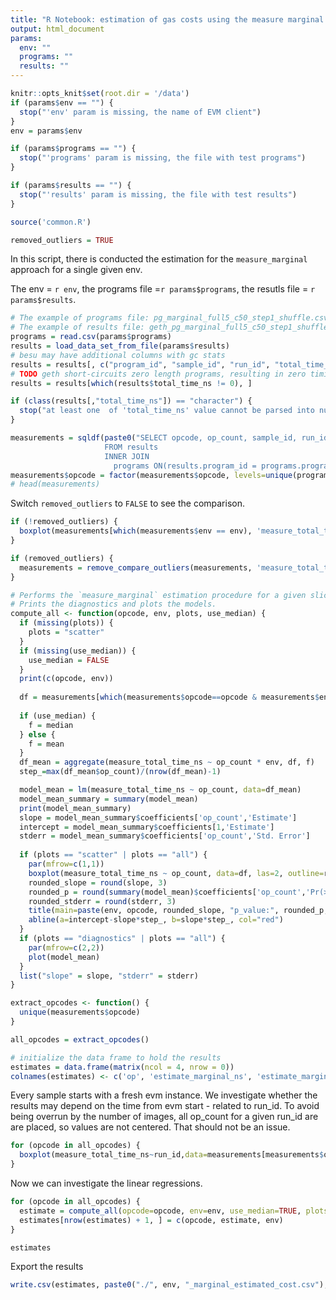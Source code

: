 ```yaml
---
title: "R Notebook: estimation of gas costs using the measure marginal method; for Gas Cost Estimator; for a single given env"
output: html_document
params:
  env: ""
  programs: ""
  results: ""
---
```


```r
knitr::opts_knit$set(root.dir = '/data')
if (params$env == "") {
  stop("'env' param is missing, the name of EVM client")
}
env = params$env

if (params$programs == "") {
  stop("'programs' param is missing, the file with test programs")
}

if (params$results == "") {
  stop("'results' param is missing, the file with test results")
}

source('common.R')

removed_outliers = TRUE
```

In this script, there is conducted the estimation for the `measure_marginal` approach for a single given env.

The env = `r env`, the programs file =`r params$programs`, the resutls file = `r params$results`.

```r
# The example of programs file: pg_marginal_full5_c50_step1_shuffle.csv .
# The example of results file: geth_pg_marginal_full5_c50_step1_shuffle_50_4.csv
programs = read.csv(params$programs)
results = load_data_set_from_file(params$results)
# besu may have additional columns with gc stats
results = results[, c("program_id", "sample_id", "run_id", "total_time_ns")]
# TODO geth short-circuits zero length programs, resulting in zero timing somehow. Drop these more elegantly, not based on measure_total_time_ns
results = results[which(results$total_time_ns != 0), ]

if (class(results[,"total_time_ns"]) == "character") {
  stop("at least one  of 'total_time_ns' value cannot be parsed into numeric type")
}
```

```r
measurements = sqldf(paste0("SELECT opcode, op_count, sample_id, run_id, total_time_ns as measure_total_time_ns, '", env, "' as env, results.program_id
                     FROM results
                     INNER JOIN
                       programs ON(results.program_id = programs.program_id)"))
measurements$opcode = factor(measurements$opcode, levels=unique(programs$opcode))
# head(measurements)
```

Switch `removed_outliers` to `FALSE` to see the comparison.

```r
if (!removed_outliers) {
  boxplot(measurements[which(measurements$env == env), 'measure_total_time_ns'] ~ measurements[which(measurements$env == env), 'opcode'], las=2, outline=TRUE, log='y', main=paste(env, 'all'))
}
```

```r
if (removed_outliers) {
  measurements = remove_compare_outliers(measurements, 'measure_total_time_ns', c(env))
}
```

```r
# Performs the `measure_marginal` estimation procedure for a given slice of the data.
# Prints the diagnostics and plots the models.
compute_all <- function(opcode, env, plots, use_median) {
  if (missing(plots)) {
    plots = "scatter"
  }
  if (missing(use_median)) {
    use_median = FALSE
  }
  print(c(opcode, env))
  
  df = measurements[which(measurements$opcode==opcode & measurements$env==env),]
  
  if (use_median) {
    f = median
  } else {
    f = mean
  }
  df_mean = aggregate(measure_total_time_ns ~ op_count * env, df, f)
  step_=max(df_mean$op_count)/(nrow(df_mean)-1)

  model_mean = lm(measure_total_time_ns ~ op_count, data=df_mean)
  model_mean_summary = summary(model_mean)
  print(model_mean_summary)
  slope = model_mean_summary$coefficients['op_count','Estimate']
  intercept = model_mean_summary$coefficients[1,'Estimate']
  stderr = model_mean_summary$coefficients['op_count','Std. Error']
  
  if (plots == "scatter" | plots == "all") {
    par(mfrow=c(1,1))
    boxplot(measure_total_time_ns ~ op_count, data=df, las=2, outline=removed_outliers)
    rounded_slope = round(slope, 3)
    rounded_p = round(summary(model_mean)$coefficients['op_count','Pr(>|t|)'], 3)
    rounded_stderr = round(stderr, 3)
    title(main=paste(env, opcode, rounded_slope, "p_value:", rounded_p, "StdErr:", rounded_stderr))
    abline(a=intercept-slope*step_, b=slope*step_, col="red")
  }
  if (plots == "diagnostics" | plots == "all") {
    par(mfrow=c(2,2))
    plot(model_mean)
  }
  list("slope" = slope, "stderr" = stderr)
}

extract_opcodes <- function() {
  unique(measurements$opcode)
}
```

```r
all_opcodes = extract_opcodes()

# initialize the data frame to hold the results
estimates = data.frame(matrix(ncol = 4, nrow = 0))
colnames(estimates) <- c('op', 'estimate_marginal_ns', 'estimate_marginal_ns_stderr', 'env')
```

Every sample starts with a fresh evm instance. 
We investigate whether the results may depend on the time from evm start - related to run_id.
To avoid being overrun by the number of images, all op_count for a given run_id are are placed, 
so values are not centered. 
That should not be an issue.

```r
for (opcode in all_opcodes) {
  boxplot(measure_total_time_ns~run_id,data=measurements[measurements$opcode == opcode,], main=opcode)
}
```

Now we can investigate the linear regressions.

```r
for (opcode in all_opcodes) {
  estimate = compute_all(opcode=opcode, env=env, use_median=TRUE, plots='all')
  estimates[nrow(estimates) + 1, ] = c(opcode, estimate, env)
}
```

```r
estimates
```

Export the results

```r
write.csv(estimates, paste0("./", env, "_marginal_estimated_cost.csv"), quote=FALSE, row.names=FALSE)
```
